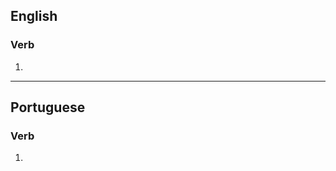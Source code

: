 ==English==

===Verb===
{{head|en|verb form}}

# {{en-third-person singular of|hospitalize}}

----

==Portuguese==

===Verb===
{{head|pt|verb form}}

# {{pt-verb form of|hospitalizar}}